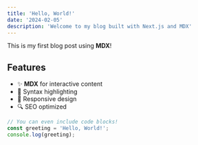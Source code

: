 ```yaml
---
title: 'Hello, World!'
date: '2024-02-05'
description: 'Welcome to my blog built with Next.js and MDX'
---
```


This is my first blog post using **MDX**!

## Features

- ✨ **MDX** for interactive content
- 🎨 Syntax highlighting
- 📱 Responsive design
- 🔍 SEO optimized

```js
// You can even include code blocks!
const greeting = 'Hello, World!';
console.log(greeting);
``` 